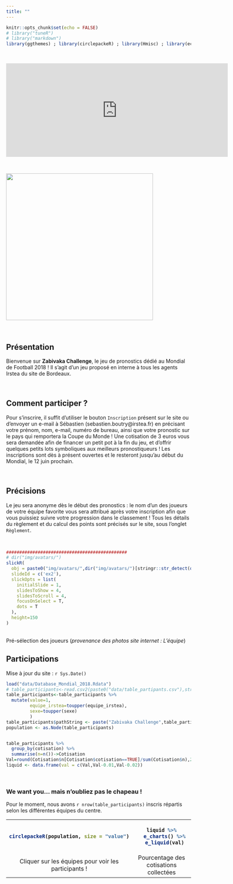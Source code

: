 ```yaml
---
title: ""
---
```



<style>
  .col2 {
    columns: 2 200px;         /* number of columns and width in pixels*/
    -webkit-columns: 2 200px; /* chrome, safari */
    -moz-columns: 2 200px;    /* firefox */
  }
</style>



```r
knitr::opts_chunk$set(echo = FALSE)
# library("tuneR")
# library("markdown")
library(ggthemes) ; library(circlepackeR) ; library(Hmisc) ; library(echarts4r) ; library(magrittr) ; library(data.tree) ; library(flexdashboard);  library(svglite) ;  library(lattice);  library(ggplot2) ;  library(rvest) ;  library(reshape2) ;  library(dplyr) ;  library(htmlwidgets) ; library(slickR) ;  library(xml2) ;  library(tidyverse)
```

<br>
  
<div align="center">
<iframe src="https://free.timeanddate.com/countdown/i69tenl8/n1288/cf113/cm0/cu4/ct0/cs0/ca0/cr0/ss0/cac000/cpc000/pct/tc000/fs150/szw602/szh253/tatIl%20est%20encore%20temps%20de%20vous%20inscrire%20!/tac000/tpc000/matIl%20vous%20reste%20%3A%20/mac000/mpc000/iso2018-06-13T00:00:00/bo2" allowTransparency="true" frameborder="0" width="604" height="255"></iframe>
</div>
      
<br>

<img src="img/Dessin_site.png" width="400" class="center">

<br>

## Présentation

Bienvenue sur **Zabivaka Challenge**, le jeu de pronostics dédié au Mondial de Football 2018 ! Il s’agit d’un jeu proposé en interne à tous les agents Irstea du site de Bordeaux.

<br>

## Comment participer ?

Pour s’inscrire, il suffit d’utiliser le bouton `Inscription` présent sur le site ou d’envoyer un e-mail à Sébastien (sebastien.boutry@irstea.fr) en précisant votre prénom, nom, e-mail, numéro de bureau, ainsi que votre pronostic sur le pays qui remportera la Coupe du Monde ! Une cotisation de 3 euros vous sera demandée afin de financer un petit pot à la fin du jeu, et d’offrir quelques petits lots symboliques aux meilleurs pronostiqueurs ! Les inscriptions sont dès à présent ouvertes et le resteront jusqu’au début du Mondial, le 12 juin prochain.

<br>

## Précisions


Le jeu sera anonyme dès le début des pronostics : le nom d’un des joueurs de votre équipe favorite vous sera attribué après votre inscription afin que vous puissiez suivre votre progression dans le classement ! Tous les détails du règlement et du calcul des points sont précisés sur le site, sous l’onglet `Règlement`.

<br>
```r
##############################################
# dir("img/avatars/")
slickR(
  obj = paste0("img/avatars/",dir("img/avatars/")[stringr::str_detect(dir("img/avatars/"),".jpg")]),
  slideId = c('ex2'),
  slickOpts = list(
    initialSlide = 1,
    slidesToShow = 4,
    slidesToScroll = 4,
    focusOnSelect = T,
    dots = T
  ),
  height=150
)
```
<br>
Pré-sélection des joueurs (*provenance des photos site internet : L'équipe*)
<br>

## Participations
Mise à jour du site : `r Sys.Date()`
```r
load("data/Database_Mondial_2018.Rdata")
# table_participants<-read.csv2(paste0("data/table_partipants.csv"),stringsAsFactors = FALSE,fileEncoding = "utf-8")
table_participants<-table_participants %>% 
  mutate(value=1, 
         equipe_irstea=toupper(equipe_irstea),
         sexe=toupper(sexe)
         )
table_participants$pathString <- paste("Zabivaka Challenge",table_participants$equipe_irstea,table_participants$prenom, sep = "/")
population <- as.Node(table_participants)


table_participants %>%  
  group_by(cotisation) %>% 
  summarise(n=n())->Cotisation
Val=round(Cotisation$n[Cotisation$cotisation==TRUE]/sum(Cotisation$n),2)
liquid <- data.frame(val = c(Val,Val-0.01,Val-0.02))
```
 <br>

### We want you... mais n'oubliez pas le chapeau !

Pour le moment, nous avons `r nrow(table_participants)` inscris répartis selon les différentes équipes du centre.
<br>

<font size="3"> 
<table border="0" cellpadding="0" cellspacing="0" width="100%" valign="middle" align="center"><tr><th width="55%" align="center">
```r
circlepackeR(population, size = "value")
``` 
</th><th width="45%" align="center" valign="middle">
```r
liquid %>%
  e_charts() %>%
  e_liquid(val)
```
</th></tr><tr align="center"><td>Cliquer sur les équipes pour voir les participants !</td><td>Pourcentage des cotisations collectées</td></tr></table></font> 

<br>
<br>

